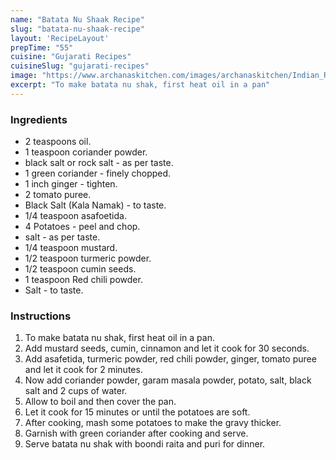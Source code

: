 ---
name: "Batata Nu Shaak Recipe"
slug: "batata-nu-shaak-recipe"
layout: 'RecipeLayout'
prepTime: "55"
cuisine: "Gujarati Recipes﻿"
cuisineSlug: "gujarati-recipes"
image: "https://www.archanaskitchen.com/images/archanaskitchen/Indian_Rice/Gujarati_Batata_Nu_Shaak_Aloo_Tamatar_Ki_Sabzi-1-2.jpg"
excerpt: "To make batata nu shak, first heat oil in a pan"
---

### Ingredients

-  2 teaspoons oil.
-  1 teaspoon coriander powder.
-  black salt or rock salt - as per taste.
-  1 green coriander - finely chopped.
-  1 inch ginger - tighten.
-  2 tomato puree.
-  Black Salt (Kala Namak) - to taste.
-  1/4 teaspoon asafoetida.
- 4 Potatoes - peel and chop.
-  salt - as per taste.
-  1/4 teaspoon mustard.
-  1/2 teaspoon turmeric powder.
-  1/2 teaspoon cumin seeds.
-  1 teaspoon Red chili powder.
-  Salt - to taste.

### Instructions

1. To make batata nu shak, first heat oil in a pan.
1. Add mustard seeds, cumin, cinnamon and let it cook for 30 seconds.
1. Add asafetida, turmeric powder, red chili powder, ginger, tomato puree and let it cook for 2 minutes.
1. Now add coriander powder, garam masala powder, potato, salt, black salt and 2 cups of water.
1. Allow to boil and then cover the pan.
1. Let it cook for 15 minutes or until the potatoes are soft.
1. After cooking, mash some potatoes to make the gravy thicker.
1. Garnish with green coriander after cooking and serve.
1. Serve batata nu shak with boondi raita and puri for dinner.
